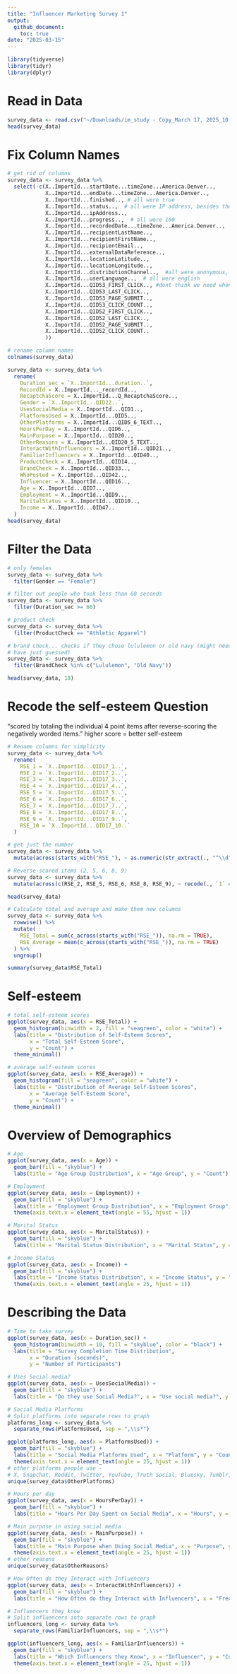 ```yaml
---
title: "Influencer Marketing Survey 1"
output: 
  github_document:
    toc: true
date: "2025-03-15"
---
```



```r
library(tidyverse)
library(tidyr)
library(dplyr)
```


# Read in Data
```r
survey_data <- read.csv("~/Downloads/im_study - Copy_March 17, 2025_10.43.csv", skip = 2)
head(survey_data)
```

# Fix Column Names
```r
# get rid of columns
survey_data <- survey_data %>%
  select(-c(X..ImportId...startDate...timeZone...America.Denver..,
            X..ImportId...endDate...timeZone...America.Denver.., 
            X..ImportId...finished.., # all were true
            X..ImportId...status..,  # all were IP address, besides the first one-Survey Preview
            X..ImportId...ipAddress.., 
            X..ImportId...progress..,  # all were 100
            X..ImportId...recordedDate...timeZone...America.Denver.., 
            X..ImportId...recipientLastName.., 
            X..ImportId...recipientFirstName.., 
            X..ImportId...recipientEmail.., 
            X..ImportId...externalDataReference.., 
            X..ImportId...locationLatitude.., 
            X..ImportId...locationLongitude.., 
            X..ImportId...distributionChannel..,  #all were anonymous, except first -preview
            X..ImportId...userLanguage..,  # all were english
            X..ImportId...QID53_FIRST_CLICK.., #dont think we need when they clicked on the page while viewing the ad?
            X..ImportId...QID53_LAST_CLICK..,
            X..ImportId...QID53_PAGE_SUBMIT..,
            X..ImportId...QID53_CLICK_COUNT..,
            X..ImportId...QID52_FIRST_CLICK..,
            X..ImportId...QID52_LAST_CLICK..,
            X..ImportId...QID52_PAGE_SUBMIT..,
            X..ImportId...QID52_CLICK_COUNT..
            ))

# rename column names
colnames(survey_data)

survey_data <- survey_data %>%
  rename(
    Duration_sec = `X..ImportId...duration..`,
    RecordId = X..ImportId..._recordId..,
    RecaptchaScore = X..ImportId...Q_RecaptchaScore..,
    Gender = `X..ImportId...QID22..`,
    UsesSocialMedia = X..ImportId...QID1..,
    PlatformsUsed = X..ImportId...QID5..,
    OtherPlatforms = X..ImportId...QID5_6_TEXT..,
    HoursPerDay = X..ImportId...QID6..,
    MainPurpose = X..ImportId...QID20..,
    OtherReasons = X..ImportId...QID20_5_TEXT..,
    InteractWithInfluencers = X..ImportId...QID21..,
    FamiliarInfluencers = X..ImportId...QID40..,
    ProductCheck = X..ImportId...QID14..,
    BrandCheck = X..ImportId...QID33..,
    WhoPosted = X..ImportId...QID42..,
    Influencer = X..ImportId...QID16..,
    Age = X..ImportId...QID7..,
    Employment = X..ImportId...QID9..,
    MaritalStatus = X..ImportId...QID10..,
    Income = X..ImportId...QID47..
  )
head(survey_data)
```


# Filter the Data
```r
# only females
survey_data <- survey_data %>%
  filter(Gender == "Female")

# filter out people who took less than 60 seconds
survey_data <- survey_data %>%
  filter(Duration_sec >= 60)

# product check
survey_data <- survey_data %>%
  filter(ProductCheck == "Athletic Apparel") 

# brand check... checks if they chose lululemon or old navy (might need to fix this later bc they could 
# have just guessed) 
survey_data <- survey_data %>%
  filter(BrandCheck %in% c("Lululemon", "Old Navy"))

head(survey_data, 10)
```


# Recode the self-esteem Question
"scored by totaling the individual 4 point items after reverse-scoring the negatively worded items."
higher score = better self-esteem
```r

# Rename columns for simplicity
survey_data <- survey_data %>%
  rename(
    RSE_1 = `X..ImportId...QID17_1..`,
    RSE_2 = `X..ImportId...QID17_2..`,
    RSE_3 = `X..ImportId...QID17_3..`,
    RSE_4 = `X..ImportId...QID17_4..`,
    RSE_5 = `X..ImportId...QID17_5..`,
    RSE_6 = `X..ImportId...QID17_6..`,
    RSE_7 = `X..ImportId...QID17_7..`,
    RSE_8 = `X..ImportId...QID17_8..`,
    RSE_9 = `X..ImportId...QID17_9..`,
    RSE_10 = `X..ImportId...QID17_10..`
  )

# get just the number
survey_data <- survey_data %>%
  mutate(across(starts_with("RSE_"), ~ as.numeric(str_extract(., "^\\d"))))

# Reverse-scored items (2, 5, 6, 8, 9)
survey_data <- survey_data %>%
  mutate(across(c(RSE_2, RSE_5, RSE_6, RSE_8, RSE_9), ~ recode(., `1` = 4, `2` = 3, `3` = 2, `4` = 1)))

head(survey_data)

# Calculate total and average and make them new columns
survey_data <- survey_data %>%
  rowwise() %>%
  mutate(
    RSE_Total = sum(c_across(starts_with("RSE_")), na.rm = TRUE),
    RSE_Average = mean(c_across(starts_with("RSE_")), na.rm = TRUE)
  ) %>%
  ungroup()

summary(survey_data$RSE_Total)
```

# Self-esteem
```r
# total self-esteem scores
ggplot(survey_data, aes(x = RSE_Total)) +
  geom_histogram(binwidth = 2, fill = "seagreen", color = "white") +
  labs(title = "Distribution of Self-Esteem Scores",
       x = "Total Self-Esteem Score",
       y = "Count") +
  theme_minimal()

# average self-esteem scores
ggplot(survey_data, aes(x = RSE_Average)) +
  geom_histogram(fill = "seagreen", color = "white") +
  labs(title = "Distribution of Average Self-Esteem Scores",
       x = "Average Self-Esteem Score",
       y = "Count") +
  theme_minimal()
```


# Overview of Demographics
```r
# Age
ggplot(survey_data, aes(x = Age)) +
  geom_bar(fill = "skyblue") +
  labs(title = "Age Group Distribution", x = "Age Group", y = "Count")

# Employment
ggplot(survey_data, aes(x = Employment)) +
  geom_bar(fill = "skyblue") +
  labs(title = "Employment Group Distribution", x = "Employment Group", y = "Count") +
  theme(axis.text.x = element_text(angle = 55, hjust = 1))

# Marital Status
ggplot(survey_data, aes(x = MaritalStatus)) +
  geom_bar(fill = "skyblue") +
  labs(title = "Marital Status Distribution", x = "Marital Status", y = "Count") 

# Income Status
ggplot(survey_data, aes(x = Income)) +
  geom_bar(fill = "skyblue") +
  labs(title = "Income Status Distribution", x = "Income Status", y = "Count") +
  theme(axis.text.x = element_text(angle = 25, hjust = 1))
```


# Describing the Data 
```r
# Time to take survey
ggplot(survey_data, aes(x = Duration_sec)) +
  geom_histogram(binwidth = 10, fill = "skyblue", color = "black") +
  labs(title = "Survey Completion Time Distribution",
       x = "Duration (seconds)", 
       y = "Number of Participants")

# Uses Social media?
ggplot(survey_data, aes(x = UsesSocialMedia)) +
  geom_bar(fill = "skyblue") +
  labs(title = "Do they use Social Media?", x = "Use social media?", y = "Count")

# Social Media Platforms
# Split platforms into separate rows to graph
platforms_long <- survey_data %>%
  separate_rows(PlatformsUsed, sep = ",\\s*")  

ggplot(platforms_long, aes(x = PlatformsUsed)) +
  geom_bar(fill = "skyblue") +
  labs(title = "Social Media Platforms Used", x = "Platform", y = "Count") +
  theme(axis.text.x = element_text(angle = 25, hjust = 1))
# other platforms people use - 
# X, Snapchat, Reddit, Twitter, YouTube, Truth Social, Bluesky, Tumblr, Nextdoor, Threads, Whatsapp, Discord
unique(survey_data$OtherPlatforms)

# Hours per day
ggplot(survey_data, aes(x = HoursPerDay)) +
  geom_bar(fill = "skyblue") +
  labs(title = "Hours Per Day Spent on Social Media", x = "Hours", y = "Count")

# Main purpose in using social media
ggplot(survey_data, aes(x = MainPurpose)) +
  geom_bar(fill = "skyblue") +
  labs(title = "Main Purpose when Using Social Media", x = "Purpose", y = "Count") +
  theme(axis.text.x = element_text(angle = 25, hjust = 1))
# other reasons
unique(survey_data$OtherReasons)

# How Often do they Interact with Influencers
ggplot(survey_data, aes(x = InteractWithInfluencers)) +
  geom_bar(fill = "skyblue") +
  labs(title = "How Often do they Interact with Influencers", x = "Frequency", y = "Count")

# Influencers they know
# Split influencers into separate rows to graph
influencers_long <- survey_data %>%
  separate_rows(FamiliarInfluencers, sep = ",\\s*")  

ggplot(influencers_long, aes(x = FamiliarInfluencers)) +
  geom_bar(fill = "skyblue") +
  labs(title = "Which Influencers they Know", x = "Influencer", y = "Count") +
  theme(axis.text.x = element_text(angle = 25, hjust = 1))

```










